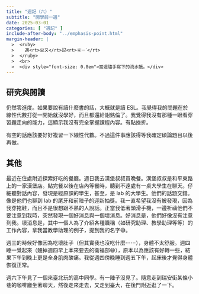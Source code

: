 ```yaml
---
title: "週記（六）"
subtitle: "開學前一週"
date: 2025-03-01
categories: [ "週記" ]
include-after-body: "../emphasis-point.html"
margin-header: |
  >  <ruby>
  >    週<rt>ㄓㄡ</rt>記<rt>ㄐㄧˋ</rt>
  >  </ruby>
  >  <br>
  >  <div style="font-size: 0.8em">當週隨手寫下的流水帳。</div>
---
```


## 研究與閱讀

仍然零進度。如果要說有讀什麼書的話，大概就是讀 ESL。我覺得我的問題在於線性代數打從一開始就沒學好，而且都還給謝銘倫了。我覺得我沒有那種一眼看穿習題走向的能力，這顯示我沒有完全掌握課程內容。有點挫折。

有空的話應該要好好複習一下線性代數。不過這件事應該得等我確定碩論題目以後再做。

## 其他

最近在住處附近探索好吃的餐廳。週日我去漢堡叔叔買晚餐。漢堡叔叔是和平東路上的一家漢堡店。點完餐以後在店內等餐時，聽到不遠處有一桌大學生在聊天。仔細聽對話內容，發現是經原課的學生，甚至，是 lab 的大學生。他們的話題交錯。像是他們也聊到 lab 的尾牙和前陣子的迎新抽獎。我一直希望我沒有被發現，因為我穿拖鞋，而且不是很想跟不熟的人說話。正當我低著頭滑手機，一邊祈禱他們不要注意到我時，突然發現一個好消息與一個壞消息。好消息是，他們好像沒有注意到我。壞消息是，其中一個人為了介紹各種職稱（如研究助理、教學助理等等）的工作內容，拿我當教學助理的例子，提到我的名字😅。

週三的時候好像因為吃壞肚子（但其實我也沒吃什麼⋯⋯），身體不太舒服。週四睡一覺起來（翹掉週四早上本來要去的衛福部😅），原本以為應該有好轉一些，結果下午到晚上更是全身肌肉酸痛。我從週四傍晚睡到週五下午，起床後才覺得身體恢復正常。

週六下午見了一個來臺北玩的高中同學。有一陣子沒見了。隨意走到瑞安街某條小巷的咖啡廳坐著聊天，然後走來走去，又走到臺大，在後門附近逛了一下。